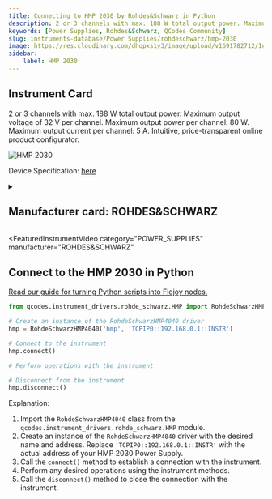 ```yaml
---
title: Connecting to HMP 2030 by Rohdes&Schwarz in Python
description: 2 or 3 channels with max. 188 W total output power. Maximum output voltage of 32 V per channel. Maximum output power per channel, 80 W. Maximum output current per channel, 5 A. Intuitive, price-transparent online product configurator.
keywords: [Power Supplies, Rohdes&Schwarz, QCodes Community] 
slug: instruments-database/Power Supplies/rohdeschwarz/hmp-2030 
image: https://res.cloudinary.com/dhopxs1y3/image/upload/v1691782712/Instruments/Power%20Supplies/HMP-2030/HMP-2030.jpg
sidebar:
    label: HMP 2030 
---
```



## Instrument Card

2 or 3 channels with max. 188 W total output power.
Maximum output voltage of 32 V per channel.
Maximum output power per channel: 80 W.
Maximum output current per channel: 5 A.
Intuitive, price-transparent online product configurator.

![HMP 2030](https://res.cloudinary.com/dhopxs1y3/image/upload/v1691782712/Instruments/Power%20Supplies/HMP-2030/HMP-2030.jpg)

Device Specification: [here](/instruments-database/all-instruments)

<details style={{ marginTop: "15px"}}>
<summary><h2 style={{display:'inline'}}>Manufacturer card: ROHDES&SCHWARZ</h2></summary>

![ROHDES&SCHWARZ](https://res.cloudinary.com/dhopxs1y3/image/upload/v1692806194/Instruments/Vendor%20Logos/RohdeSchwarz.png)

Rohde & Schwarz GmbH & Co KG is an international electronics group specializing in the fields of electronic test equipment, broadcast & media, cybersecurity, radiomonitoring and radiolocation, and radiocommunication.

- Headquarters: Munich, Germany
- Yearly Revenue (millions, USD): 2500
- Vendor Website: [here](https://www.rohde-schwarz.com/ca/home_48230.html)

</details>


<FeaturedInstrumentVideo
  category="POWER_SUPPLIES"
  manufacturer="ROHDES&SCHWARZ"
></FeaturedInstrumentVideo>

## Connect to the HMP 2030 in Python

[Read our guide for turning Python scripts into Flojoy nodes.](https://docs.flojoy.ai/contribution/blocks/custom-flojoy-block/)



<Tabs>
<TabItem value="Flojoy" label="Flojoy" className="flojoy-instrument-tabs">

<NodeCardCollection category="POWER_SUPPLIES" manufacturer="Rohdes&Schwarz"></NodeCardCollection>

</TabItem>
<TabItem value="QCodes Community" label="QCodes Community">

```python
from qcodes.instrument_drivers.rohde_schwarz.HMP import RohdeSchwarzHMP4040

# Create an instance of the RohdeSchwarzHMP4040 driver
hmp = RohdeSchwarzHMP4040('hmp', 'TCPIP0::192.168.0.1::INSTR')

# Connect to the instrument
hmp.connect()

# Perform operations with the instrument

# Disconnect from the instrument
hmp.disconnect()
```

Explanation:
1. Import the `RohdeSchwarzHMP4040` class from the `qcodes.instrument_drivers.rohde_schwarz.HMP` module.
2. Create an instance of the `RohdeSchwarzHMP4040` driver with the desired name and address. Replace `'TCPIP0::192.168.0.1::INSTR'` with the actual address of your HMP 2030 Power Supply.
3. Call the `connect()` method to establish a connection with the instrument.
4. Perform any desired operations using the instrument methods.
5. Call the `disconnect()` method to close the connection with the instrument.

</TabItem>
</Tabs>